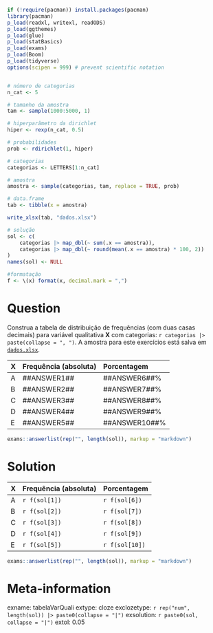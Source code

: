 ```r
if (!require(pacman)) install.packages(pacman)
library(pacman)
p_load(readxl, writexl, readODS)
p_load(ggthemes)
p_load(glue)
p_load(statBasics)
p_load(exams)
p_load(Boom)
p_load(tidyverse)
options(scipen = 999) # prevent scientific notation


# número de categorias
n_cat <- 5

# tamanho da amostra
tam <- sample(1000:5000, 1)

# hiperparâmetro da dirichlet
hiper <- rexp(n_cat, 0.5)

# probabilidades
prob <- rdirichlet(1, hiper)

# categorias
categorias <- LETTERS[1:n_cat]

# amostra
amostra <- sample(categorias, tam, replace = TRUE, prob)

# data.frame
tab <- tibble(x = amostra)

write_xlsx(tab, "dados.xlsx")

# solução
sol <- c(
    categorias |> map_dbl(~ sum(.x == amostra)),
    categorias |> map_dbl(~ round(mean(.x == amostra) * 100, 2))
)
names(sol) <- NULL

#formatação
f <- \(x) format(x, decimal.mark = ",")
```

Question
========

Construa a tabela de distribuição de frequências (com duas casas decimais) para variável qualitativa **X** com categorias: `r categorias |> paste(collapse = ", ")`. A amostra para este exercícios está salva em [`dados.xlsx`](dados.xlsx).

|X|Frequência (absoluta)|Porcentagem|
|:---|:---|:----|
|A|\#\#ANSWER1\#\#|\#\#ANSWER6\#\#%|
|B|\#\#ANSWER2\#\#|\#\#ANSWER7\#\#%|
|C|\#\#ANSWER3\#\#|\#\#ANSWER8\#\#%|
|D|\#\#ANSWER4\#\#|\#\#ANSWER9\#\#%|
|E|\#\#ANSWER5\#\#|\#\#ANSWER10\#\#%|


```r
exams::answerlist(rep("", length(sol)), markup = "markdown")
```


Solution
========

|X|Frequência (absoluta)|Porcentagem|
|:---|:---|:----|
|A|`r f(sol[1])`|`r f(sol[6])`|
|B|`r f(sol[2])`|`r f(sol[7])`|
|C|`r f(sol[3])`|`r f(sol[8])`|
|D|`r f(sol[4])`|`r f(sol[9])`|
|E|`r f(sol[5])`|`r f(sol[10])`|

```r
exams::answerlist(rep("", length(sol)), markup = "markdown")
```


Meta-information
================
exname: tabelaVarQuali
extype: cloze
exclozetype: `r rep("num", length(sol)) |> paste0(collapse = "|")`
exsolution: `r paste0(sol, collapse = "|")`
extol: 0.05